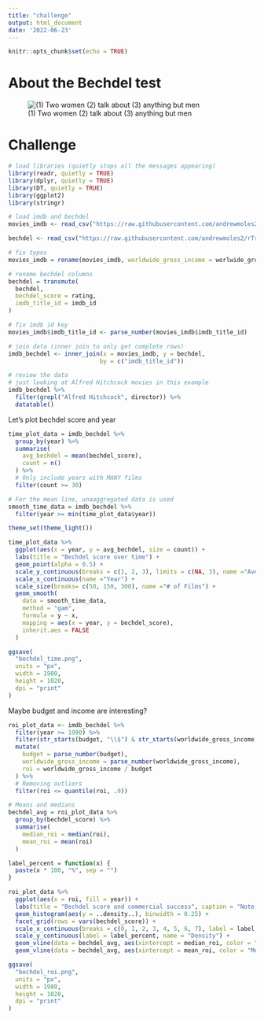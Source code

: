 ```yaml
---
title: "challenge"
output: html_document
date: '2022-06-23'
---
```


```r
knitr::opts_chunk$set(echo = TRUE)
```

# About the Bechdel test

![(1) Two women (2) talk about (3) anything but men](https://researchblog.duke.edu/wp-content/uploads/2017/08/BechdelTest-768x310.jpg)

# Challenge

```r
# load libraries (quietly stops all the messages appearing)
library(readr, quietly = TRUE)
library(dplyr, quietly = TRUE)
library(DT, quietly = TRUE)
library(ggplot2)
library(stringr)

# load imdb and bechdel
movies_imdb <- read_csv("https://raw.githubusercontent.com/andrewmoles2/rTrainIntroduction/main/r-data-wrangling-1/data/IMDb%20movies.csv")

bechdel <- read_csv("https://raw.githubusercontent.com/andrewmoles2/rTrainIntroduction/main/r-data-wrangling-1/data/raw_bechdel.csv")

# fix typos
movies_imdb = rename(movies_imdb, worldwide_gross_income = worlwide_gross_income)

# rename bechdel columns
bechdel = transmute(
  bechdel, 
  bechdel_score = rating,
  imdb_title_id = imdb_id
)

# fix imdb id key
movies_imdb$imdb_title_id <- parse_number(movies_imdb$imdb_title_id)

# join data (inner join to only get complete rows)
imdb_bechdel <- inner_join(x = movies_imdb, y = bechdel,
                          by = c("imdb_title_id"))

# review the data
# just looking at Alfred Hitchcock movies in this example
imdb_bechdel %>%
  filter(grepl("Alfred Hitchcock", director)) %>%
  datatable()
```

Let's plot bechdel score and year

```r
time_plot_data = imdb_bechdel %>%
  group_by(year) %>% 
  summarise(
    avg_bechdel = mean(bechdel_score),
    count = n()
  ) %>%
  # Only include years with MANY films
  filter(count >= 30)

# For the mean line, unaaggregated data is used
smooth_time_data = imdb_bechdel %>% 
  filter(year >= min(time_plot_data$year))

theme_set(theme_light())

time_plot_data %>% 
  ggplot(aes(x = year, y = avg_bechdel, size = count)) +
  labs(title = "Bechdel score over time") +
  geom_point(alpha = 0.5) +
  scale_y_continuous(breaks = c(1, 2, 3), limits = c(NA, 3), name ="Average Bechdel score") +
  scale_x_continuous(name ="Year") +
  scale_size(breaks= c(50, 150, 300), name ="# of Films") +
  geom_smooth(
    data = smooth_time_data,
    method = "gam",
    formula = y ~ x,
    mapping = aes(x = year, y = bechdel_score),
    inherit.aes = FALSE
  )

ggsave(
  "bechdel_time.png", 
  units = "px",
  width = 1980,
  height = 1020,
  dpi = "print"
)
```

Maybe budget and income are interesting?

```r
roi_plot_data <- imdb_bechdel %>%
  filter(year >= 1990) %>% 
  filter(str_starts(budget, "\\$") & str_starts(worldwide_gross_income, "\\$")) %>%
  mutate(
    budget = parse_number(budget),
    worldwide_gross_income = parse_number(worldwide_gross_income),
    roi = worldwide_gross_income / budget
  ) %>%
  # Removing outliers
  filter(roi <= quantile(roi, .9))

# Means and medians
bechdel_avg = roi_plot_data %>%
  group_by(bechdel_score) %>%
  summarise(
    median_roi = median(roi),
    mean_roi = mean(roi)
  )

label_percent = function(x) {
  paste(x * 100, "%", sep = "")
}

roi_plot_data %>% 
  ggplot(aes(x = roi, fill = year)) +
  labs(title = "Bechdel score and commercial success", caption = "Note: A film is considered 'flopped' with a return of less than 200%", colour = "Average") +
  geom_histogram(aes(y = ..density..), binwidth = 0.25) +
  facet_grid(rows = vars(bechdel_score)) +
  scale_x_continuous(breaks = c(0, 1, 2, 3, 4, 5, 6, 7), label = label_percent, name = "Undiscounted return on investment") +
  scale_y_continuous(label = label_percent, name = "Density") +
  geom_vline(data = bechdel_avg, aes(xintercept = median_roi, color = "Median")) +
  geom_vline(data = bechdel_avg, aes(xintercept = mean_roi, color = "Mean"))

ggsave(
  "bechdel_roi.png", 
  units = "px",
  width = 1980,
  height = 1020,
  dpi = "print"
)
```
